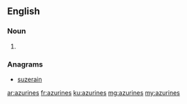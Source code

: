 ==English==

===Noun===
{{head|en|plural}}

# {{plural of|azurine|lang=en|nocat=1}}

===Anagrams===
* [[suzerain#English|suzerain]]

[[ar:azurines]]
[[fr:azurines]]
[[ku:azurines]]
[[mg:azurines]]
[[my:azurines]]